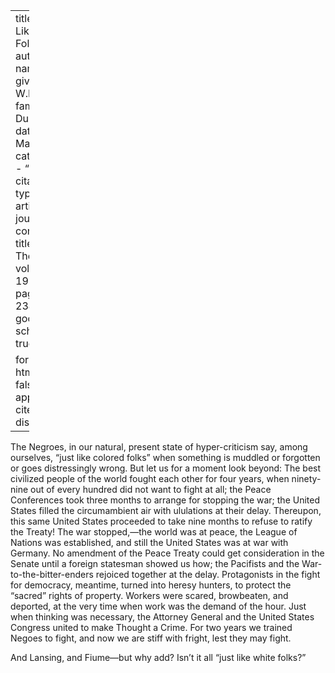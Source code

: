 
---
title: 'Just Like---Folks'
author:
  - name:
      given: W.E.B.
      family: Du Bois
date: Mar. 1920
categories: 
  - ""
citation: 
  type: article-journal
  container-title: The Crisis
  volume: 19
  issue: 5
  page: 234-235
google-scholar: true

format:
  html:
    toc: false
    appendix-cite-as: display
---


The Negroes, in our natural, present state of hyper-criticism say, among ourselves, "just like colored folks" when something is muddled or forgotten or goes distressingly wrong. But let us for a moment look beyond: The best civilized people of the world fought each other for four years, when ninety-nine out of every hundred did not want to fight at all; the Peace Conferences took three months to arrange for stopping the war; the United States filled the circumambient air with ululations at their delay. Thereupon, this same United States proceeded to take nine months to refuse to ratify the Treaty! The war stopped,---the world was at peace, the League of Nations was established, and still the United States was at war with Germany. No amendment of the Peace Treaty could get consideration in the Senate until a foreign statesman showed us how; the Pacifists and the War-to-the-bitter-enders rejoiced together at the delay. Protagonists in the fight for democracy, meantime, turned into heresy hunters, to protect the "sacred" rights of property. Workers were scared, browbeaten, and deported, at the very time when work was the demand of the hour. Just when thinking was necessary, the Attorney General and the United States Congress united to make Thought a Crime. For two years we trained Negoes to fight, and now we are stiff with fright, lest they may fight.

And Lansing, and Fiume---but why add? Isn't it all "just like white folks?"

 